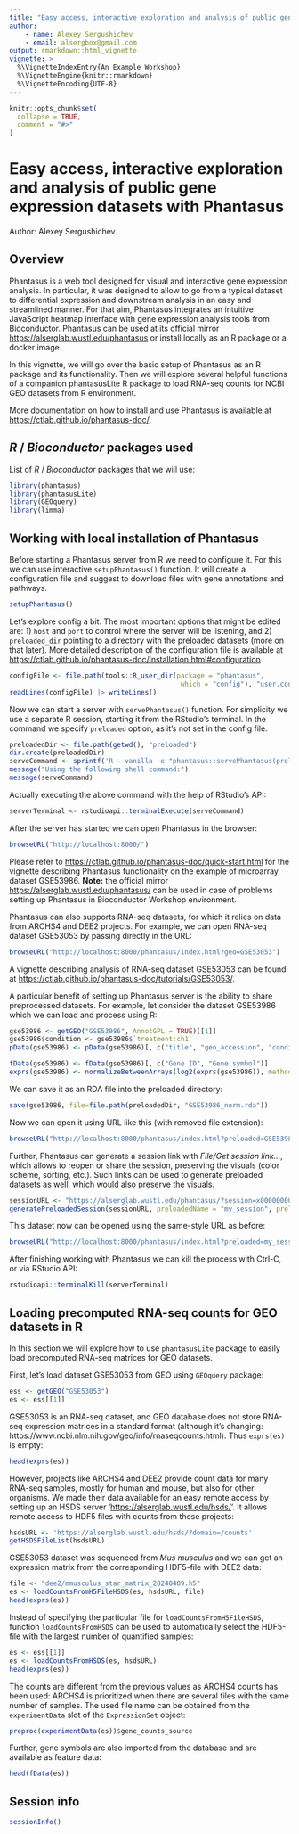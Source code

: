 ```yaml
---
title: "Easy access, interactive exploration and analysis of public gene expression datasets with Phantasus"
author: 
    - name: Alexey Sergushichev
    - email: alsergbox@gmail.com
output: rmarkdown::html_vignette
vignette: >
  %\VignetteIndexEntry{An Example Workshop}
  %\VignetteEngine{knitr::rmarkdown}
  %\VignetteEncoding{UTF-8}
---
```



```r
knitr::opts_chunk$set(
  collapse = TRUE,
  comment = "#>"
)
```

# Easy access, interactive exploration and analysis of public gene expression datasets with Phantasus

Author: Alexey Sergushichev.


## Overview

Phantasus is a web tool designed for visual and interactive gene expression analysis. In particular, it was designed to allow to go from a typical dataset to differential expression and downstream analysis in an easy and streamlined manner. For that aim, Phantasus integrates an intuitive JavaScript heatmap interface with gene expression analysis tools from Bioconductor. Phantasus can be used at its official mirror <https://alserglab.wustl.edu/phantasus> or install locally as an R package or a docker image. 

In this vignette, we will go over the basic setup of Phantasus as an R package and its functionality.
Then we will explore several helpful functions of a companion phantasusLite R package
to load RNA-seq counts for NCBI GEO datasets from R environment.

More documentation on how to install and use Phantasus is available at <https://ctlab.github.io/phantasus-doc/>.

## _R_ / _Bioconductor_ packages used

List of _R_ / _Bioconductor_ packages that we will use:

```r
library(phantasus)
library(phantasusLite)
library(GEOquery)
library(limma)
```

## Working with local installation of Phantasus 

Before starting a Phantasus server from R we need to configure it. 
For this we can use interactive `setupPhantasus()` function. 
It will create a configuration file and suggest to download files with gene annotations and pathways.

```r
setupPhantasus()
```

Let's explore config a bit. The most important options that might be edited are:
1) `host` and `port` to control where the server will be listening, and
2) `preloaded_dir` pointing to a directory with the preloaded datasets (more on that later).
More detailed description of the configuration file is available at <https://ctlab.github.io/phantasus-doc/installation.html#configuration>.

```r
configFile <- file.path(tools::R_user_dir(package = "phantasus", 
                                           which = "config"), "user.conf")
readLines(configFile) |> writeLines()
```

Now we can start a server with `servePhantasus()` function. 
For simplicity we use a separate R session, starting it from the RStudio's terminal.
In the command we specify `preloaded` option, as it's not set in the config file.

```r
preloadedDir <- file.path(getwd(), "preloaded")
dir.create(preloadedDir)
serveCommand <- sprintf('R --vanilla -e "phantasus::servePhantasus(preloaded=\'%s\')"', preloadedDir)
message("Using the following shell command:")
message(serveCommand)
```

Actually executing the above command with the help of RStudio's API:
```r
serverTerminal <- rstudioapi::terminalExecute(serveCommand)
```

After the server has started we can open Phantasus in the browser:

```r
browseURL("http://localhost:8000/")
```

Please refer to <https://ctlab.github.io/phantasus-doc/quick-start.html> for the vignette
describing Phantasus functionality on the example of microarray dataset GSE53986.
**Note:** the official mirror <https://alserglab.wustl.edu/phantasus/> can be used
in case of problems setting up Phantasus in Bioconductor Workshop environment.

Phantasus can also supports RNA-seq datasets, for which it relies on data from ARCHS4 and DEE2 projects.
For example, we can open RNA-seq dataset GSE53053 by passing directly in the URL:

```r
browseURL("http://localhost:8000/phantasus/index.html?geo=GSE53053")
```

A vignette describing analysis of RNA-seq dataset GSE53053 can be found at <https://ctlab.github.io/phantasus-doc/tutorials/GSE53053/>. 

A particular benefit of setting up Phantasus server is the ability to share
preprocessed datasets. For example, let consider the dataset GSE53986
which we can load and process using R:

```r
gse53986 <- getGEO("GSE53986", AnnotGPL = TRUE)[[1]]
gse53986$condition <- gse53986$`treatment:ch1`
pData(gse53986) <- pData(gse53986)[, c("title", "geo_accession", "condition")]

fData(gse53986) <- fData(gse53986)[, c("Gene ID", "Gene symbol")]
exprs(gse53986) <- normalizeBetweenArrays(log2(exprs(gse53986)), method="quantile")
```

We can save it as an RDA file into the preloaded directory: 

```r
save(gse53986, file=file.path(preloadedDir, "GSE53986_norm.rda"))
```

Now we can open it using URL like this (with removed file extension):

```r
browseURL("http://localhost:8000/phantasus/index.html?preloaded=GSE53986_norm")
```

Further, Phantasus can generate a session link with _File/Get session link..._, which 
allows to reopen or share the session, preserving the visuals (color scheme, sorting, etc.).
Such links can be used to generate preloaded datasets as well, which would also preserve the visuals.

```r
sessionURL <- "https://alserglab.wustl.edu/phantasus/?session=x00000000000000" # use your own URL here
generatePreloadedSession(sessionURL, preloadedName = "my_session", preloadedDir = preloadedDir)
```

This dataset now can be opened using the same-style URL as before:

```r
browseURL("http://localhost:8000/phantasus/index.html?preloaded=my_session")
```

After finishing working with Phantasus we can kill the process
with Ctrl-C, or via RStudio API:
```r
rstudioapi::terminalKill(serverTerminal)
```

## Loading precomputed RNA-seq counts for GEO datasets in R

In this section we will explore how to use `phantasusLite` package to easily
load precomputed RNA-seq matrices for GEO datasets. 

First, let's load dataset GSE53053 from GEO using `GEOquery` package:

```r
ess <- getGEO("GSE53053")
es <- ess[[1]]
```

GSE53053 is an RNA-seq dataset, and GEO database does not store RNA-seq expression matrices
in a standard format (although it's changing: https://www.ncbi.nlm.nih.gov/geo/info/rnaseqcounts.html).
Thus `exprs(es)` is empty:

```r
head(exprs(es))
```

However, projects like ARCHS4 and DEE2 provide count data for many RNA-seq samples,
mostly for human and mouse, but also for other organisms.
We made their data available for an easy remote access by setting up an HSDS server
'<https://alserglab.wustl.edu/hsds/>'. It allows remote access to HDF5 files with counts
from these projects:

```r
hsdsURL <- 'https://alserglab.wustl.edu/hsds/?domain=/counts'
getHSDSFileList(hsdsURL)
```

GSE53053 dataset was sequenced from *Mus musculus* and we can get an expression matrix
from the corresponding HDF5-file with DEE2 data:

```r
file <- "dee2/mmusculus_star_matrix_20240409.h5"
es <- loadCountsFromH5FileHSDS(es, hsdsURL, file)
head(exprs(es))
```

Instead of specifying the particular file for `loadCountsFromH5FileHSDS`,
function `loadCountsFromHSDS` can be used to automatically select the HDF5-file
with the largest number of quantified samples:

```r
es <- ess[[1]]
es <- loadCountsFromHSDS(es, hsdsURL)
head(exprs(es))
```

The counts are different from the previous values as ARCHS4 counts has been used:
ARCHS4 is prioritized when there are several files with the same number of samples.
The used file name can be obtained from the `experimentData` slot of the `ExpressionSet` object:

```r
preproc(experimentData(es))$gene_counts_source
```

Further, gene symbols are also imported from the database and are available as feature data:
```r
head(fData(es))
```

## Session info

```r
sessionInfo()
```
